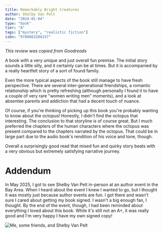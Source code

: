 ```yaml
---
title: Remarkably Bright Creatures
author: Shelby Van Pelt
date: "2024-01-04"
type: "book"
tier: "A"
tags: ["mystery", "realistic fiction"]
isbn: "9780063204157"
---
```


_This review was copied from Goodreads_

A book with a very unique and just overall fun premise. The initial story sounds a little silly, and it certainly can be at times. But it is accompanied by a really heartfelt story of a sort of found family.

Even the more typical aspects of the book still manage to have fresh perspective. There are several inter-generational friendships, a romantic relationship which is pretty refreshing (although personally I found it to have a couple of very rare "women writing men" moments), and a look at absentee parents and addiction that had a decent touch of nuance.

Of course, if you're thinking of picking up this book you're probably wanting to know about the octopus! Honestly, I didn't find the octopus that interesting. The conclusion to that storyline is of course great. But I much preferred the chapters of the human characters where the octopus was present compared to the chapters narrated by the octopus. That could be in large part due to the audio book's rendition of his voice and tone, though.

Overall a surprisingly good read that mixed fun and quirky story beats with a very obvious but extremely satisfying narrative journey.

# Addendum
In May 2025, I got to see Shelby Van Pelt in-person at an author event in the Bay Area. When I heard about the event I knew I wanted to go, but I thought it was mostly just because author events are fun. I got there and wasn't sure I cared about getting my book signed. I wasn't a big enough fan, I thought. By the end of the event, though, I had been reminded about everything I loved about this book. While it's still not an A+, it was really good and I'm very happy I have my own signed copy!

<Image src={AuthorEventImg} alt="Me, some friends, and Shelby Van Pelt" class="box-shadow-float-high my-500" loading="lazy"/>
